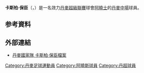 {{blpunsourced|time=2019-06-27}}
{{noteTA
|G1=uefa
|T=zh-hk:卡斯柏·保臣;
|1=zh-hk:保臣;
|2=zh-hans:莫腾·奥尔森;zh-hk:摩頓·奧臣;zh-tw:莫騰·奧爾森;
}}
{{Infobox Football biography 2
| playername          = 卡斯柏·保臣<br>''Kasper Povlsen''
| image               =
| dateofbirth         = {{birth date and age|1989|9|26}}
| cityofbirth         = 
| countryofbirth      = {{DEN}}
| height              = {{height|m=1.82}}
| position            = [[中場|中場]]
| currentclub         = {{flagicon|DEN}}[[阿曉士體育會|阿曉士]]
| clubnumber          = 25
| years1              = 2008– |clubs1 = {{flagicon|DEN}}[[阿曉士體育會|阿曉士]]        |caps1 = 77 |goals1 = 1
| nationalyears1      = 2005      |nationalteam1 = 丹麥U16 | nationalcaps1 = 3  |nationalgoals1 = 0
| nationalyears2      = 2005–06  |nationalteam2 = 丹麥U17 | nationalcaps2 = 12 |nationalgoals2 = 0
| nationalyears3      = 2006–07  |nationalteam3 = 丹麥U18 | nationalcaps3 = 4  |nationalgoals3 = 0
| nationalyears4      = 2007–08  |nationalteam4 = 丹麥U19 | nationalcaps4 = 6 |nationalgoals4 = 1
| nationalyears6      = 2009–    |nationalteam6 = [[丹麥21歲以下國家足球隊|丹麥U21]] | nationalcaps6 = 9 |nationalgoals6 = 0
| pcupdate            = 2011年6月29日
| ntupdate            = 2011年6月29日
}}
'''卡斯柏·保臣'''（{{lang-da|Kasper Povlsen}}，{{bd|1989年|9月26日|}}）是一名效力[[丹麥超級聯賽|丹麥超級聯賽]]球會[[阿曉士體育會|阿曉士]]的[[丹麥|丹麥]][[中場|中場]]球員。

== 参考資料 ==
{{reflist}}

== 外部連結 ==
* [http://www.dbu.dk/landshold/landsholdsdatabasen/LBasePlayerInfo.aspx?playerid=5266 丹麥國家隊 卡斯柏·保臣檔案] {{Wayback|url=http://www.dbu.dk/landshold/landsholdsdatabasen/LBasePlayerInfo.aspx?playerid=5266 |date=20170904114015 }}

{{DEFAULTSORT:Povlsen, Kasper}}
[[Category:丹麥足球運動員|Category:丹麥足球運動員]]
[[Category:阿曉斯球員|Category:阿曉斯球員]]
[[Category:丹超球員|Category:丹超球員]]
{{soccer-bio-stub}}